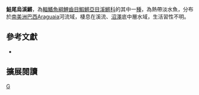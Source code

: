 {{Speciesbox 
| taxon = Melanorivulus salmonicaudus
| status = NE
| status_system = IUCN3.1
| authority =  [[Costa|Costa]], 2007
| synonyms = *''Rivulus salmonicaudus, Costa, 2007''
}}
'''鮭尾烏溪鱂'''，為[[輻鰭魚綱|輻鰭魚綱]][[鯉齒目|鯉齒目]][[鰕鱂亞目|鰕鱂亞目]][[溪鱂科|溪鱂科]]的其中一[[種|種]]，為熱帶淡水魚，分布於[[南美洲|南美洲]][[巴西|巴西]]Araguaia河流域，棲息在溪流、[[沼澤|沼澤]]底中層水域，生活習性不明。
== 參考文獻 ==
*{{FishBase_species|genus=Melanorivulus|species=salmonicaudus|year=2014|month=9}}

== 擴展閱讀 ==
{{refbegin}}
{{wikispecies-inline|Melanorivulus salmonicaudus|鮭尾烏溪鱂}}
{{refend}}
{{Taxonbar|from=Q13832063}}

[[Category:烏溪鱂屬|G]]


{{魚類小作品}}
